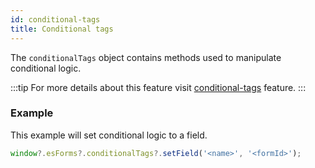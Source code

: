 ```yaml
---
id: conditional-tags
title: Conditional tags
---
```



The `conditionalTags` object contains methods used to manipulate conditional logic.

:::tip
For more details about this feature visit [conditional-tags](/forms/features/conditional-tags) feature.
:::

<WindowObject name="Conditional tags" filter="conditionalTags" />

### Example

This example will set conditional logic to a field.

```js
window?.esForms?.conditionalTags?.setField('<name>', '<formId>');
```
